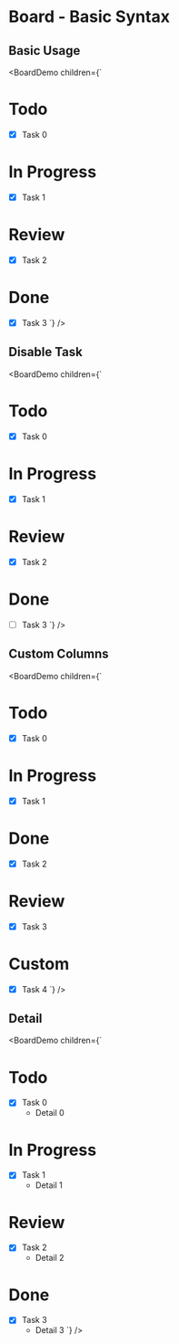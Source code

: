 # Board - Basic Syntax


## Basic Usage

<BoardDemo
        children={`
# Todo
- [x] Task 0
# In Progress
- [x] Task 1
# Review
- [x] Task 2
# Done
- [x] Task 3
`}
/>

## Disable Task

<BoardDemo
        children={`
# Todo
- [x] Task 0
# In Progress
- [x] Task 1
# Review
- [x] Task 2
# Done
- [ ] Task 3
`}
/>

## Custom Columns

<BoardDemo
        children={`
# Todo
- [x] Task 0
# In Progress
- [x] Task 1
# Done
- [x] Task 2
# Review
- [x] Task 3
# Custom
- [x] Task 4
`}
/>

## Detail

<BoardDemo
        children={`
# Todo
- [x] Task 0
  - Detail 0
# In Progress
- [x] Task 1
  - Detail 1
# Review
- [x] Task 2
  - Detail 2
# Done
- [x] Task 3
  - Detail 3
`}
/>
